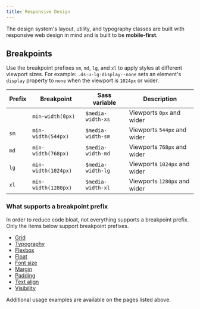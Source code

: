 ```yaml
---
title: Responsive Design
---
```


The design system's layout, utility, and typography classes are built with responsive web design in mind and is built to be **mobile-first**.

## Breakpoints

Use the breakpoint prefixes `sm`, `md`, `lg`, and `xl` to apply styles at different viewport sizes. For example: `.ds-u-lg-display--none` sets an element's `display` property to `none` when the viewport is `1024px` or wider.

| Prefix | Breakpoint          | Sass variable       | Description                  |
| ------ | ------------------- | ------------------- | ---------------------------- |
|        | `min-width(0px)`    | `$media-width-xs`   | Viewports `0px` and wider    |
| `sm`   | `min-width(544px)`  | `$media-width-sm`   | Viewports `544px` and wider  |
| `md`   | `min-width(768px)`  | `$media-width-md`   | Viewports `768px` and wider  |
| `lg`   | `min-width(1024px)` | `$media-width-lg`   | Viewports `1024px` and wider |
| `xl`   | `min-width(1280px)` | `$media-width-xl`   | Viewports `1280px` and wider |

### What supports a breakpoint prefix

In order to reduce code bloat, not everything supports a breakpoint prefix. Only the items below support breakpoint prefixes.

- [Grid](/utilities/layout-grid/#responsive-grids)
- [Typography](/styles/typography#responsive-typography)
- [Flexbox](/utilities/flexbox#responsive-flexbox)
- [Float](/utilities/float#responsive-float)
- [Font size](/utilities/font-size#responsive-font-sizes)
- [Margin](/utilities/margin#responsive-margins)
- [Padding](/utilities/padding#responsive-padding)
- [Text align](/utilities/text-align#responsive-text-alignment)
- [Visibility](/utilities/display-visibility#responsive-visibility)

Additional usage examples are available on the pages listed above.
